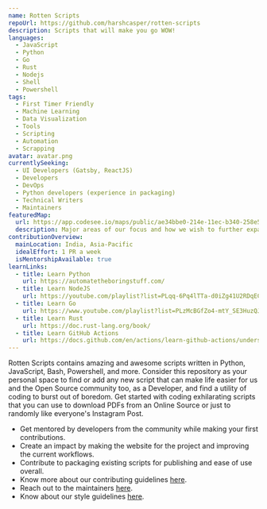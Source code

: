 ```yaml
---
name: Rotten Scripts
repoUrl: https://github.com/harshcasper/rotten-scripts
description: Scripts that will make you go WOW!
languages:
  - JavaScript
  - Python
  - Go
  - Rust
  - Nodejs
  - Shell
  - Powershell
tags:
  - First Timer Friendly
  - Machine Learning
  - Data Visualization
  - Tools
  - Scripting
  - Automation
  - Scrapping
avatar: avatar.png
currentlySeeking:
  - UI Developers (Gatsby, ReactJS)
  - Developers
  - DevOps
  - Python developers (experience in packaging)
  - Technical Writers
  - Maintainers
featuredMap:
  url: https://app.codesee.io/maps/public/ae34bbe0-214e-11ec-b340-258e59e3e2dc
  description: Major areas of our focus and how we wish to further expand on the same.
contributionOverview:
  mainLocation: India, Asia-Pacific
  idealEffort: 1 PR a week
  isMentorshipAvailable: true
learnLinks:
  - title: Learn Python
    url: https://automatetheboringstuff.com/
  - title: Learn NodeJS
    url: https://youtube.com/playlist?list=PLqq-6Pq4lTTa-d0iZg41U2RDqECol9C5B
  - title: Learn Go
    url: https://www.youtube.com/playlist?list=PLzMcBGfZo4-mtY_SE3HuzQJzuj4VlUG0q
  - title: Learn Rust
    url: https://doc.rust-lang.org/book/
  - title: Learn GitHub Actions
    url: https://docs.github.com/en/actions/learn-github-actions/understanding-github-actions
---
```


<Overview>

Rotten Scripts contains amazing and awesome scripts written in Python, JavaScript, Bash, Powershell, and more. Consider this repository as your personal space to find or add any new script that can make life easier for us and the Open Source community too, as a Developer, and find a utility of coding to burst out of boredom. Get started with coding exhilarating scripts that you can use to download PDFs from an Online Source or just to randomly like everyone's Instagram Post.

</Overview>

<Contributing>

- Get mentored by developers from the community while making your first contributions.
- Create an impact by making the website for the project and improving the current workflows.
- Contribute to packaging existing scripts for publishing and ease of use overall.
- Know more about our contributing guidelines [here](https://github.com/HarshCasper/Rotten-Scripts/blob/master/CONTRIBUTING.md).
- Reach out to the maintainers [here](https://github.com/HarshCasper/Rotten-Scripts/blob/master/MAINTAINERS.md).
- Know about our style guidelines [here](https://github.com/HarshCasper/Rotten-Scripts/blob/master/STYLE_GUIDELINES.md).

</Contributing>
